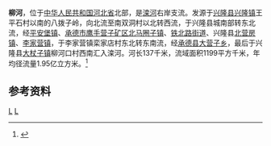 {{Otheruses|柳河|other=同名或類似名的其它條目描述}}
'''柳河'''，位于[[中华人民共和国|中华人民共和国]][[河北省|河北省]]北部，是[[滦河|滦河]]右岸支流。发源于[[兴隆县|兴隆县]][[兴隆镇_(兴隆县)|兴隆镇]]王平石村以南的八拨子岭，向北流至南双洞村以北转西流，于兴隆县城南部转东北流，经[[平安堡镇|平安堡镇]]、[[承德市|承德市]][[鹰手营子矿区|鹰手营子矿区]][[北马圈子镇|北马圈子镇]]、[[铁北路街道|铁北路街道]]、兴隆县[[北营房镇|北营房镇]]、[[李家营镇|李家营镇]]，于李家营镇栾家店村东北转东南流，经[[承德县|承德县]][[大营子乡_(承德县)|大营子乡]]，最后于兴隆县[[大杖子镇|大杖子镇]]柳河口村西南汇入滦河。河长137千米，流域面积1199平方千米，年均径流量1.95亿立方米。<ref name="中国河湖大典">{{cite book zh |author=《[[中国河湖大典|中国河湖大典]]》编纂委员会 |title=《中国河湖大典·海河卷》 |format=M |edition=1 |location=北京 |publisher=中国水利水电出版社 |date=2013年1月 |pages=230页 |id= ISBN 978-7-5170-0563-6}}</ref>
==参考资料==
{{reflist}}
{{China-river-stub}}
[[Category:河北河流|L]]
[[Category:滦河|L]]